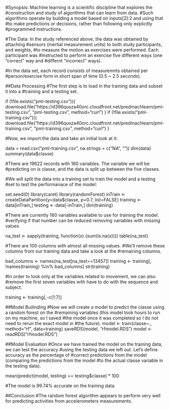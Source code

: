 #Synopsis: Machine learning is a scientific discipline that explores the 
#construction and study of algorithms that can learn from data.
#Such algorithms operate by building a model based on inputs[2]:2 and using that 
#to make predictions or decisions, rather than following only explicitly 
#programmed instructions.

#The Data: In the study referenced above, the data was obtained by attaching 
#sensors (inertial measurement units) to both study participants, and weights, 
#to measure the motion as exercises were performed. Each participant was 
#instructed to perform an exercise five different ways (one “correct” way and 
#differnt “incorrect” ways).

#In the data set, each record consists of measuremnts obtained per 
#person/exercise form in short span of time (0.5 ~ 2.5 seconds).

##Data Processing
#The first step is to load in the training data and subset it into a 
#training and a testing set. 

if (!file.exists("pml-testing.csv")){
  download.file("https://d396qusza40orc.cloudfront.net/predmachlearn/pml-testing.csv",
                "pml-testing.csv", method="curl")
}
if (!file.exists("pml-training.csv")){
  download.file("https://d396qusza40orc.cloudfront.net/predmachlearn/pml-training.csv",
                "pml-training.csv", method="curl")
}

#Now, we import the data and take an initial look at it:

data = read.csv("pml-training.csv", na.strings = c("NA", ""))
dim(data)
summary(data$classe)

#There are 19622 records with 160 variables. The variable we will be 
#predicting on is classe, and the data is split up between the five classes.

#We will split the data into a training set to train the model and a testing 
#set to test the performanace of the model:

set.seed(0)
library(caret)
library(randomForest)
inTrain <- createDataPartition(y=data$classe, p=0.7, list=FALSE)
training <- data[inTrain,]
testing <- data[-inTrain,]
dim(training)

#There are currently 160 variables available to use for training the model. 
#verifying if that number can be reduced removing variables with missing values

na_test <- sapply(training, function(x) {sum(is.na(x))})
table(na_test)

#There are 100 columns with almost all missing values. 
#We'll remove these columns from our training data and take a look at the 
#remaining columns.

bad_columns <- names(na_test[na_test==13457])
training <- training[, !names(training) %in% bad_columns]
str(training)

#In order to look only at the variables related to movement, we can also 
#remove the first seven variables with have to do with the sequence and subject.

training <- training[,-c(1:7)]

##Model Builinding
#Now we will create a model to predict the classe using a random forest on the 
#remaining variables (this model took hours to run on my machine, so I saved 
#the model once it was completed so I do not need to rerun the exact model in 
#the future).
model <- train(classe~., method="rf", data=training)
saveRDS(model, "rfmodel.RDS")
model <- readRDS("rfmodel.RDS")

##Model Evaluation
#Once we have trained the model on the training data, we can test the accuracy 
#using the testing data we left out. Let’s define accuracy as the percentage of 
#correct predictions from the model (comparing the predictions from the model 
#to the actual classe variable in the testing data).

mean(predict(model, testing) == testing$classe) * 100

#The model is 99.74% accurate on the training data.

##Conclusion
#The random forest algorithm appears to perform very well for predicting activities from accelerometers measurements.
